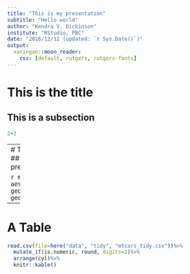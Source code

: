 ```yaml
---
title: "This is my presentation"
subtitle: "Hello world"
author: "Kendra V. Dickinson"
institute: "RStudio, PBC"
date: "2016/12/12 (updated: `r Sys.Date()`)"
output:
  xaringan::moon_reader:
    css: [default, rutgers, rutgers-fonts]
---
```


# This is the title
## This is a subsection
```r
2+2
```

---
# This is a second slide
## Welcome to my presentation
```r
library(tidyverse)
library(here)
```

```r
mtcars%>%
  ggplot()+
  aes(x=wt, y=mpg)+
  geom_point()+
  geom_smooth(method=lm)
```

---
# A Table
```r
read.csv(file=here("data", "tidy", "mtcars_tidy.csv"))%>%
  mutate_if(is.numeric, round, digits=2)%>%
  arrange(cyl)%>%
  knitr::kable()
```


